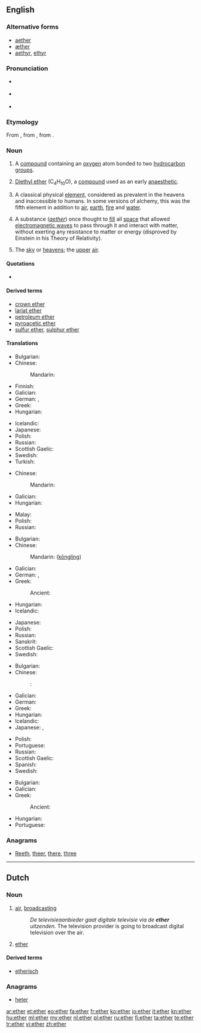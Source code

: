 {{also|Ether}}
==English==
{{wikipedia}}

===Alternative forms===
* [[aether]] {{qualifier|British spelling, obsolete in chemistry}}
* [[æther]] {{qualifier|dated British spelling}}
* [[aethyr]], [[ethyr]] {{qualifier|archaic spellings}}

===Pronunciation===
* {{a|UK}} {{IPA|/ˈiːθə/}}
* {{a|US}} {{IPA|/ˈiː.θɚ/}}
* {{audio|en-us-ether.ogg|Audio (US)}}
: {{rhymes|iːθə(r)}}

===Etymology===
From {{etyl|la}} {{term|aether||the upper pure, bright air|lang=la}}, from {{etyl|grc}} {{term|sc=polytonic|αἰθήρ|tr=aithēr||upper air|lang=grc}}, from {{term|sc=polytonic|αἴθω|tr=aithō||I burn, shine|lang=grc}}.

===Noun===
{{en-noun|s|-}}

# {{organic compound|countable}} A [[compound]] containing an [[oxygen]] atom bonded to two [[hydrocarbon]] [[group]]s.
# {{organic compound|uncountable}} [[diethyl ether|Diethyl ether]] (C<sub>4</sub>H<sub>10</sub>O), a [[compound]] used as an early [[anaesthetic]].
# {{context|ancient philosophy|and|alchemy|uncountable}} A classical physical [[element]], considered as prevalent in the heavens and inaccessible to humans. In some versions of alchemy, this was the fifth element in addition to [[air]], [[earth]], [[fire]] and [[water]].
# {{archaic|physics|uncountable}} A substance (''[[aether]]'') once thought to [[fill]] all [[space]] that allowed [[electromagnetic wave]]s to pass through it and interact with matter, without exerting any resistance to matter or energy (disproved by Einstein in his Theory of Relativity).
# {{poetic|_|or|_|literary}} The [[sky]] or [[heavens]]; the [[upper]] [[air]].

====Quotations====
* {{seeCites}}

====Derived terms====
* [[crown ether]]
* [[lariat ether]]
* [[petroleum ether]]
* [[pyroacetic ether]]
* [[sulfur ether]], [[sulphur ether]]

====Translations====
{{trans-top|organic chemistry: a compound containing an oxygen atom bonded to two hydrocarbon groups}}
* Bulgarian: {{t+|bg|етер|m|sc=Cyrl}}
* Chinese:
*: Mandarin: {{t|cmn|醚|tr=mí|sc=Hani}}
* Finnish: {{t+|fi|eetteri}}
* Galician: {{t+|gl|éter|m}}
* German: {{t+|de|Äther|m}}, {{t+|de|Ether|m}}
* Greek: {{t+|el|αιθέρας|m|tr=aithéras}}
* Hungarian: {{t+|hu|éter}}
{{trans-mid}}
* Icelandic: {{t+|is|ljósvaki|m}}
* Japanese: {{t-|ja|エーテル|tr=ēteru}}
* Polish: {{t+|pl|eter|m}}
* Russian: {{t+|ru|эфир|m|tr=efír}}
* Scottish Gaelic: {{t-|gd|adhar fìnealta|m}}
* Swedish: {{t+|sv|eter|c}}
* Turkish: {{t+|tr|eter}}
{{trans-bottom}}

{{trans-top|organic chemistry: diethyl ether, C<sub>4</sub>H<sub>10</sub>O}}
* Chinese:
*: Mandarin: {{t|cmn|乙醚|tr=yǐmí|sc=Hani}}
* Galician: {{t+|gl|éter|m}}
* Hungarian: {{t+|hu|éter}}
{{trans-mid}}
* Malay: {{t-|ms|eter}}
* Polish: {{t+|pl|eter|m}}
* Russian: {{t+|ru|эфир|m|tr=efír}}
{{trans-bottom}}

{{trans-top|the fifth classic physical element}}
* Bulgarian: {{t+|bg|етер|m|sc=Cyrl}}
* Chinese:
*: Mandarin: {{zh-ts|[[空靈]]|[[空灵]]}} ([[kōnglíng]])
* Galician: {{t+|gl|éter|m}}
* German: {{t+|de|Äther|m}}, {{t+|de|Ether|m}}
* Greek: {{t+|el|αιθέρας|m|tr=aithéras}}
*: Ancient: {{tø|grc|αἰθήρ|m|tr=aithēr|sc=polytonic}}
* Hungarian: {{t+|hu|éter}}
* Icelandic: {{t+|is|ljósvaki|m}}
{{trans-mid}}
* Japanese: {{t-|ja|エーテル|tr=ēteru}}
* Polish: {{t+|pl|eter|m}}
* Russian: {{t+|ru|эфир|m|tr=efír}}
* Sanskrit: {{t-|sa|आकाश|m|tr=ākāśa|sc=Deva}}
* Scottish Gaelic: {{t-|gd|adhar fìnealta|m}}
* Swedish: {{t+|sv|eter|c}}
{{trans-bottom}}

{{trans-top|archaic: space filling substance}}
* Bulgarian: {{t+|bg|етер|m|sc=Cyrl}}
* Chinese:
*: {{ttbc|cmn}}: {{t|cmn|以太|sc=Hani}}
* Galician: {{t+|gl|éter|m}}
* German: {{t+|de|Äther|m}}
* Greek: {{t+|el|αιθέρας|m|tr=aithéras}}
* Hungarian: {{t+|hu|éter}}
* Icelandic: {{t+|is|ljósvaki|m}}
* Japanese: {{t-|ja|エーテル|tr=ēteru}}, {{t-|ja|イーサー|tr=īsā}}
{{trans-mid}}
* Polish: {{t+|pl|eter|m}}
* Portuguese: {{t+|pt|éter|m}}
* Russian: {{t+|ru|эфир|m|tr=efír}}
* Scottish Gaelic: {{t-|gd|adhar fìnealta|m}}
* Spanish: {{t+|es|éter|m}}
* Swedish: {{t+|sv|eter|c}}
{{trans-bottom}}

{{trans-top|poetic and literary: the sky or heavens; the upper air}}
* Bulgarian: {{t+|bg|ефир|m|sc=Cyrl}}
* Galician: {{t+|gl|éter|m}}
* Greek:
*: Ancient: {{tø|grc|αἰθήρ|m|tr=aithēr|sc=polytonic}}
{{trans-mid}}
* Hungarian: {{t+|hu|éter}}
* Portuguese: {{t+|pt|éter|m}}
{{trans-bottom}}

===Anagrams===
* [[Reeth#English|Reeth]], [[theer#English|theer]], [[there#English|there]], [[three#English|three]]

----

==Dutch==

===Noun===
{{nl-noun|m|ethers}}

# {{context|broadcasting|lang=nl}} [[air]], [[broadcasting]]
#: ''De televisieaanbieder gaat digitale televisie via de '''ether''' uitzenden.'' The television provider is going to broadcast digital television over the air.
# [[#English|ether]]

====Derived terms====
* [[etherisch]]

===Anagrams===
* [[heter#Dutch|heter]]

[[ar:ether]]
[[et:ether]]
[[eo:ether]]
[[fa:ether]]
[[fr:ether]]
[[ko:ether]]
[[io:ether]]
[[it:ether]]
[[kn:ether]]
[[hu:ether]]
[[ml:ether]]
[[my:ether]]
[[nl:ether]]
[[pl:ether]]
[[ru:ether]]
[[fi:ether]]
[[ta:ether]]
[[te:ether]]
[[tr:ether]]
[[vi:ether]]
[[zh:ether]]